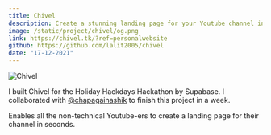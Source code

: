 ```yaml
---
title: Chivel
description: Create a stunning landing page for your Youtube channel in seconds.
image: /static/project/chivel/og.png
link: https://chivel.tk/?ref=personalwebsite
github: https://github.com/lalit2005/chivel
date: "17-12-2021"
---
```


![Chivel](/static/project/chivel/og.png)

I built Chivel for the Holiday Hackdays Hackathon by Supabase. I collaborated with [@chapagainashik](https://twitter.com/chapagainashik) to finish this project in a week.

Enables all the non-technical Youtube-ers to create a landing page for their channel in seconds.
